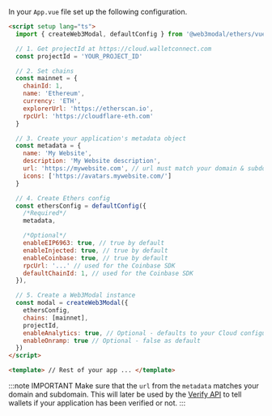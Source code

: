 
In your `App.vue` file set up the following configuration.

```html
<script setup lang="ts">
  import { createWeb3Modal, defaultConfig } from '@web3modal/ethers/vue'

  // 1. Get projectId at https://cloud.walletconnect.com
  const projectId = 'YOUR_PROJECT_ID'

  // 2. Set chains
  const mainnet = {
    chainId: 1,
    name: 'Ethereum',
    currency: 'ETH',
    explorerUrl: 'https://etherscan.io',
    rpcUrl: 'https://cloudflare-eth.com'
  }

  // 3. Create your application's metadata object
  const metadata = {
    name: 'My Website',
    description: 'My Website description',
    url: 'https://mywebsite.com', // url must match your domain & subdomain
    icons: ['https://avatars.mywebsite.com/']
  }

  // 4. Create Ethers config
  const ethersConfig = defaultConfig({
    /*Required*/
    metadata,

    /*Optional*/
    enableEIP6963: true, // true by default
    enableInjected: true, // true by default
    enableCoinbase: true, // true by default
    rpcUrl: '...' // used for the Coinbase SDK
    defaultChainId: 1, // used for the Coinbase SDK
  }),

  // 5. Create a Web3Modal instance
  const modal = createWeb3Modal({
    ethersConfig,
    chains: [mainnet],
    projectId,
    enableAnalytics: true, // Optional - defaults to your Cloud configuration
    enableOnramp: true // Optional - false as default
  })
</script>

<template> // Rest of your app ... </template>
```

:::note IMPORTANT
Make sure that the `url` from the `metadata` matches your domain and subdomain. This will later be used by the [Verify API](../../../../cloud/verify.md) to tell wallets if your application has been verified or not.
:::
